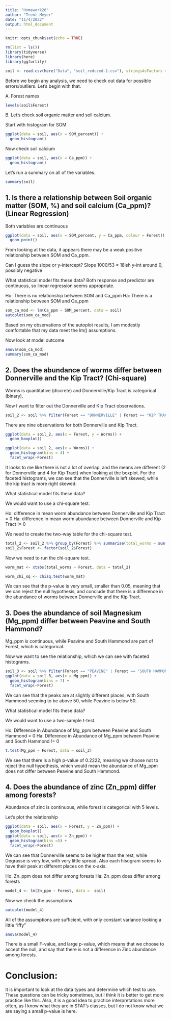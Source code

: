 ```yaml
---
title: "Homework26"
author: "Trent Meyer"
date: "11/4/2022"
output: html_document
---
```


```r
knitr::opts_chunk$set(echo = TRUE)
```

```r
rm(list = ls())
library(tidyverse)
library(here)
library(ggfortify)
```

```r
soil <- read.csv(here("Data", "soil_reduced-1.csv"), stringsAsFactors = TRUE)
```

Before we begin any analysis, we need to check out data for possible errors/outliers. Let's begin with that.

A. Forest names
```r
levels(soil$Forest)
```

B. Let's check soil organic matter and soil calcium.

Start with histogram for SOM
```r
ggplot(data = soil, aes(x = SOM_percent)) +
  geom_histogram()
```

Now check soil calcium
```r
ggplot(data = soil, aes(x = Ca_ppm)) +
  geom_histogram()
```

Let's run a summary on all of the variables.

```r
summary(soil)
```


## 1. Is there a relationship between Soil organic matter (SOM, %) and soil calcium (Ca_ppm)? (Linear Regression)

Both variables are continuous

```r
ggplot(data = soil, aes(x = SOM_percent, y = Ca_ppm, colour = Forest)) +
  geom_point()
```

From looking at the data, it appears there may be a weak positive relationship between SOM and Ca_ppm.

Can I guess the slope or y-intercept?
Slope 1000/53 = 18ish
y-int around 0, possibly negative

What statistical model fits these data?
Both response and predictor are continuous, so linear regression seems appropriate.

Ho: There is no relationship between SOM and Ca_ppm
Ha: There is a relationship between SOM and Ca_ppm

```r
som_ca_mod <- lm(Ca_ppm ~ SOM_percent, data = soil)
autoplot(som_ca_mod)
```

Based on my observations of the autoplot results, I am modestly comfortable that my data meet the lm() assumptions.

Now look at model outcome
```r
anova(som_ca_mod)
summary(som_ca_mod)
```


## 2. Does the abundance of worms differ between Donnerville and the Kip Tract? (Chi-square)

Worms is quantitative (discrete) and Donnerville/Kip Tract is categorical (binary).

Now I want to filter out the Donnerville and Kip Tract observations.
```r
soil_2 <- soil %>% filter(Forest == "DONNERVILLE" | Forest == "KIP TRACT")
```

There are nine observations for both Donnerville and Kip Tract.

```r
ggplot(data = soil_2, aes(x = Forest, y = Worms)) +
  geom_boxplot()

ggplot(data = soil_2, aes(x = Worms)) +
  geom_histogram(bins = 4) +
  facet_wrap(~Forest)
```

It looks to me like there is not a lot of overlap, and the means are different (2 for Donnerville and 4 for Kip Tract) when looking at the boxplot. For the faceted histograms, we can see that the Donnerville is left skewed, while the kip tract is more right skewed.

What statistical model fits these data?

We would want to use a chi-square test.

Ho: difference in mean worm abundance between Donnerville and Kip Tract = 0
Ha: difference in mean worm abundance between Donnerville and Kip Tract != 0

We need to create the two-way table for the chi-square test.
```r
total_2 <- soil_2 %>% group_by(Forest) %>% summarise(total_worms = sum(Worms))
soil_2$Forest <- factor(soil_2$Forest)
```

Now we need to run the chi-square test.
```r
worm_mat <- xtabs(total_worms ~ Forest, data = total_2)

worm_chi_sq <- chisq.test(worm_mat)
```

We can see that the p-value is very small, smaller than 0.05, meaning that we can reject the null hypothesis, and conclude that there is a difference in the abundance of worms between Donnerville and the Kip Tract.

## 3. Does the abundance of soil Magnesium (Mg_ppm) differ between Peavine and South Hammond?

Mg_ppm is continuous, while Peavine and South Hammond are part of Forest, which is categorical.

Now we want to see the relationship, which we can see with faceted histograms.

```r
soil_3 <- soil %>% filter(Forest == "PEAVINE" | Forest == "SOUTH HAMMOND")
ggplot(data = soil_3, aes(x = Mg_ppm)) +
  geom_histogram(bins = 7) +
  facet_wrap(~Forest)
```

We can see that the peaks are at slightly different places, with South Hammond seeming to be above 50, while Peavine is below 50.

What statistical model fits these data?

We would want to use a two-sample t-test.

Ho: Difference in Abundance of Mg_ppm between Peavine and South Hammond = 0
Ha: Difference in Abundance of Mg_ppm between Peavine and South Hammond != 0

```r
t.test(Mg_ppm ~ Forest, data = soil_3)
```

We see that there is a high p-value of 0.2222, meaning we choose not to reject the null hypothesis, which would mean the abundance of Mg_ppm does not differ between Peavine and South Hammond.

## 4. Does the abundance of zinc (Zn_ppm) differ among forests?

Abundance of zinc is continuous, while forest is categorical with 5 levels.

Let's plot the relationship
```r
ggplot(data = soil, aes(x = Forest, y = Zn_ppm)) +
  geom_boxplot()
ggplot(data = soil, aes(x = Zn_ppm)) +
  geom_histogram(bins =5) +
  facet_wrap(~Forest)
```

We can see that Donnerville seems to be higher than the rest, while Degrasse is very low, with very little spread. Also each hisogram seems to have their peak at different places on the x-axis.

Ho: Zn_ppm does not differ among forests
Ha: Zn_ppm does differ among forests

```r
model_4 <- lm(Zn_ppm ~ Forest, data =  soil)
```

Now we check the assumptions
```r
autoplot(model_4)
```

All of the assumptions are sufficient, with only constant variance looking a little "iffy"

```r
anova(model_4)
```

There is a small F-value, and large p-value, which means that we choose to accept the null, and say that there is not a difference in Zinc abundance among forests.

# Conclusion:

It is important to look at the data types and determine which test to use. These questions can be tricky sometimes, but I think it is better to get more practice like this. Also, it is a good idea to practice interpretations more often, as I know what they are in STAT's classes, but I do not know what we are saying s amall p-value is here.